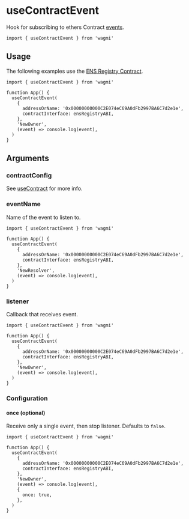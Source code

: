 # useContractEvent

Hook for subscribing to ethers Contract [events](https://docs.ethers.io/v5/api/contract/contract/#Contract--events).

```tsx
import { useContractEvent } from 'wagmi'
```

## Usage

The following examples use the [ENS Registry Contract](https://etherscan.io/address/0x00000000000C2E074eC69A0dFb2997BA6C7d2e1e#code).

```tsx
import { useContractEvent } from 'wagmi'

function App() {
  useContractEvent(
    {
      addressOrName: '0x00000000000C2E074eC69A0dFb2997BA6C7d2e1e',
      contractInterface: ensRegistryABI,
    },
    'NewOwner',
    (event) => console.log(event),
  )
}
```

## Arguments

### contractConfig

See [useContract](/docs/hooks/useContract) for more info.

### eventName

Name of the event to listen to.

```tsx {9}
import { useContractEvent } from 'wagmi'

function App() {
  useContractEvent(
    {
      addressOrName: '0x00000000000C2E074eC69A0dFb2997BA6C7d2e1e',
      contractInterface: ensRegistryABI,
    },
    'NewResolver',
    (event) => console.log(event),
  )
}
```

### listener

Callback that receives event.

```tsx {10}
import { useContractEvent } from 'wagmi'

function App() {
  useContractEvent(
    {
      addressOrName: '0x00000000000C2E074eC69A0dFb2997BA6C7d2e1e',
      contractInterface: ensRegistryABI,
    },
    'NewOwner',
    (event) => console.log(event),
  )
}
```

### Configuration

#### once (optional)

Receive only a single event, then stop listener. Defaults to `false`.

```tsx {12}
import { useContractEvent } from 'wagmi'

function App() {
  useContractEvent(
    {
      addressOrName: '0x00000000000C2E074eC69A0dFb2997BA6C7d2e1e',
      contractInterface: ensRegistryABI,
    },
    'NewOwner',
    (event) => console.log(event),
    {
      once: true,
    },
  )
}
```
